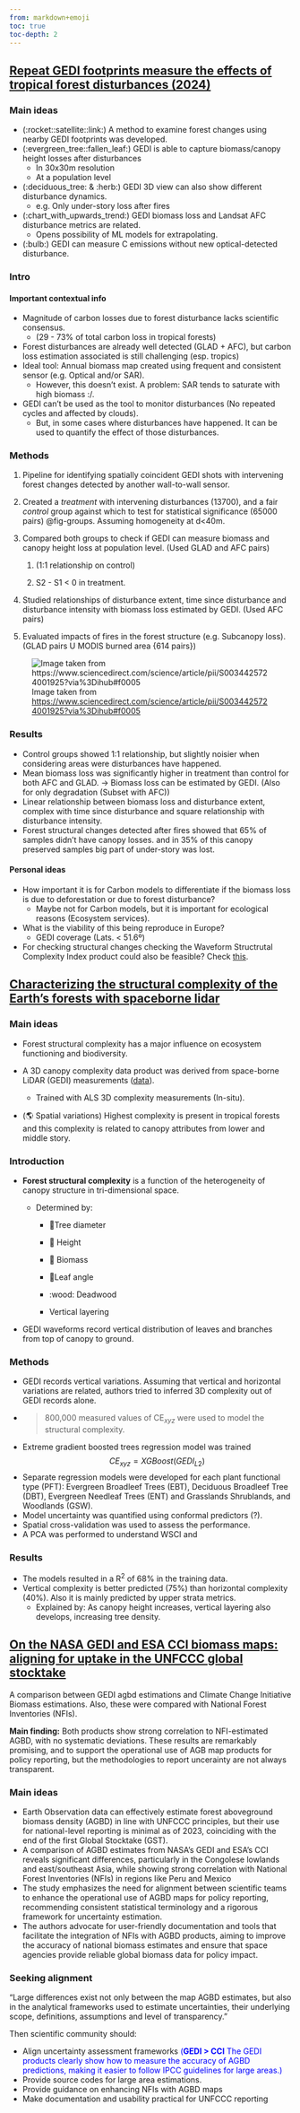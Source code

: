 ```yaml
---
from: markdown+emoji
toc: true
toc-depth: 2
---
```


## [Repeat GEDI footprints measure the effects of tropical forest disturbances (2024)](https://www.sciencedirect.com/science/article/pii/S0034425724001925?via%3Dihub#f0005)

### Main ideas

-   (:rocket::satellite::link:) A method to examine forest changes using nearby GEDI footprints was developed.
-   (:evergreen_tree::fallen_leaf:) GEDI is able to capture biomass/canopy height losses after disturbances
    -   In 30x30m resolution
    -   At a population level
-   (:deciduous_tree: & :herb:) GEDI 3D view can also show different disturbance dynamics.
    -   e.g. Only under-story loss after fires
-   (:chart_with_upwards_trend:) GEDI biomass loss and Landsat AFC disturbance metrics are related.
    -   Opens possibility of ML models for extrapolating.
-   (:bulb:) GEDI can measure C emissions without new optical-detected disturbance.

### Intro

#### Important contextual info

-   Magnitude of carbon losses due to forest disturbance lacks scientific consensus.
    -   (29 - 73% of total carbon loss in tropical forests)
-   Forest disturbances are already well detected (GLAD + AFC), but carbon loss estimation associated is still challenging (esp. tropics)
-   Ideal tool: Annual biomass map created using frequent and consistent sensor (e.g. Optical and/or SAR).
    -   However, this doesn't exist. A problem: SAR tends to saturate with high biomass :/.
-   GEDI can't be used as the tool to monitor disturbances (No repeated cycles and affected by clouds).
    -   But, in some cases where disturbances have happened. It can be used to quantify the effect of those disturbances.

### Methods

1.  Pipeline for identifying spatially coincident GEDI shots with intervening forest changes detected by another wall-to-wall sensor.

2.  Created a *treatment* with intervening disturbances (13700), and a fair *control* group against which to test for statistical significance (65000 pairs) @fig-groups. Assuming homogeneity at d\<40m.

3.  Compared both groups to check if GEDI can measure biomass and canopy height loss at population level. (Used GLAD and AFC pairs)

    1.  (1:1 relationship on control)

    2.  S2 - S1 \< 0 in treatment.

4.  Studied relationships of disturbance extent, time since disturbance and disturbance intensity with biomass loss estimated by GEDI. (Used AFC pairs)

5.  Evaluated impacts of fires in the forest structure (e.g. Subcanopy loss). (GLAD pairs U MODIS burned area {614 pairs})

![Image taken from <https://www.sciencedirect.com/science/article/pii/S0034425724001925?via%3Dihub#f0005>](https://ars.els-cdn.com/content/image/1-s2.0-S0034425724001925-gr1.jpg){#fig-groups}

### Results

-   Control groups showed 1:1 relationship, but slightly noisier when considering areas were disturbances have happened.
-   Mean biomass loss was significantly higher in treatment than control for both AFC and GLAD. $\rightarrow$ Biomass loss can be estimated by GEDI. (Also for only degradation (Subset with AFC))
-   Linear relationship between biomass loss and disturbance extent, complex with time since disturbance and square relationship with disturbance intensity.
-   Forest structural changes detected after fires showed that 65% of samples didn't have canopy losses. and in 35% of this canopy preserved samples big part of under-story was lost.

#### Personal ideas

-   How important it is for Carbon models to differentiate if the biomass loss is due to deforestation or due to forest disturbance?
    -   Maybe not for Carbon models, but it is important for ecological reasons (Ecosystem services).
-   What is the viability of this being reproduce in Europe?
    -   GEDI coverage (Lats. \< 51.6º)
-   For checking structural changes checking the Waveform Structrutal Complexity Index product could also be feasible? Check [this](https://www.nature.com/articles/s41467-024-52468-2).

## [Characterizing the structural complexity of the Earth’s forests with spaceborne lidar](https://www.nature.com/articles/s41467-024-52468-2)

### Main ideas

-   Forest structural complexity has a major influence on ecosystem functioning and biodiversity.

-   A 3D canopy complexity data product was derived from space-borne LiDAR (GEDI) measurements ([data](https://daac.ornl.gov/GEDI/guides/GEDI_L4C_WSCI.html)).

    -   Trained with ALS 3D complexity measurements (In-situ).

-   (🌎 Spatial variations) Highest complexity is present in tropical forests and this complexity is related to canopy attributes from lower and middle story.

### Introduction

-   **Forest structural complexity** is a function of the heterogeneity of canopy structure in tri-dimensional space.

    -   Determined by:

        -   🌳Tree diameter

        -   📏 Height

        -   🌲 Biomass

        -   🍃Leaf angle

        -   :wood: Deadwood

        -   Vertical layering

- GEDI waveforms record vertical distribution of leaves and branches from top of canopy to ground.

### Methods

- GEDI records vertical variations. Assuming that vertical and horizontal variations are related, authors tried to inferred 3D complexity out of GEDI records alone.
-   > 800,000 measured values of CE$_{xyz}$ were used to model the structural complexity.
- Extreme gradient boosted trees regression model was trained
$$ CE_{xyz} = XGBoost(GEDI_{L2}) $$
- Separate regression models were developed for each plant functional type (PFT): Evergreen Broadleef Trees (EBT), Deciduous Broadleef Tree (DBT), Evergreen Needleaf Trees (ENT) and Grasslands Shrublands, and Woodlands (GSW).
- Model uncertainty was quantified using conformal predictors (?).
- Spatial cross-validation was used to assess the performance.
- A PCA was performed to understand WSCI and

### Results

- The models resulted in a R$^{2}$ of 68% in the training data.
- Vertical complexity is better predicted (75%) than horizontal complexity (40%). Also it is mainly predicted by upper strata metrics.
    - Explained by: As canopy height increases, vertical layering also develops, increasing tree density.


## [On the NASA GEDI and ESA CCI biomass maps: aligning for uptake in the UNFCCC global stocktake](https://doi.org/10.1088/1748-9326/ad0b60)

A comparison between GEDI agbd estimations and Climate Change Initiative Biomass estimations. Also, these were compared with National Forest Inventories (NFIs).

**Main finding:** Both products show strong correlation to NFI-estimated AGBD, with no systematic deviations. These results are remarkably promising, and to support the operational use of AGB map products for policy reporting, but the methodologies to report uncerainty are not always transparent.

### Main ideas

- Earth Observation data can effectively estimate forest aboveground biomass density (AGBD) in line with UNFCCC principles, but their use for national-level reporting is minimal as of 2023, coinciding with the end of the first Global Stocktake (GST).
- A comparison of AGBD estimates from NASA's GEDI and ESA's CCI reveals significant differences, particularly in the Congolese lowlands and east/southeast Asia, while showing strong correlation with National Forest Inventories (NFIs) in regions like Peru and Mexico
- The study emphasizes the need for alignment between scientific teams to enhance the operational use of AGBD maps for policy reporting, recommending consistent statistical terminology and a rigorous framework for uncertainty estimation.
- The authors advocate for user-friendly documentation and tools that facilitate the integration of NFIs with AGBD products, aiming to improve the accuracy of national biomass estimates and ensure that space agencies provide reliable global biomass data for policy impact.

### Seeking alignment

"Large differences exist not only between the map AGBD estimates, but also in the analytical frameworks used to estimate uncertainties, their underlying scope, definitions, assumptions and level of transparency."

Then scientific community should:

- Align uncertainty assessment frameworks <font color='blue'>(**GEDI > CCI** The GEDI products clearly show how to measure the accuracy of AGBD predictions, making it easier to follow IPCC guidelines for large areas.)</font>
- Provide source codes for large area estimations.
- Provide guidance on enhancing NFIs with AGBD maps
- Make documentation and usability practical for UNFCCC reporting